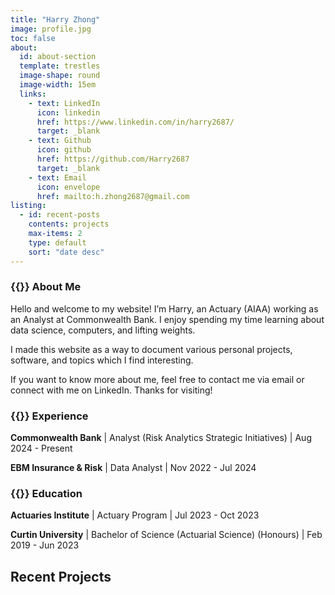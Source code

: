 ```yaml
---
title: "Harry Zhong"
image: profile.jpg
toc: false
about:
  id: about-section
  template: trestles
  image-shape: round
  image-width: 15em
  links: 
    - text: LinkedIn
      icon: linkedin
      href: https://www.linkedin.com/in/harry2687/
      target: _blank
    - text: Github
      icon: github
      href: https://github.com/Harry2687
      target: _blank
    - text: Email
      icon: envelope
      href: mailto:h.zhong2687@gmail.com
listing:
  - id: recent-posts
    contents: projects
    max-items: 2
    type: default
    sort: "date desc"
---
```


:::{#about-section}
### {{<fa user-tie>}} About Me
Hello and welcome to my website! I’m Harry, an Actuary (AIAA) working as an Analyst at Commonwealth Bank. I enjoy spending my time learning about data science, computers, and lifting weights.

I made this website as a way to document various personal projects, software, and topics which I find interesting.

If you want to know more about me, feel free to contact me via email or connect with me on LinkedIn. Thanks for visiting!

### {{<fa briefcase>}} Experience
**Commonwealth Bank** \| Analyst (Risk Analytics Strategic Initiatives) \| Aug 2024 - Present

**EBM Insurance & Risk** \| Data Analyst \| Nov 2022 - Jul 2024

### {{<fa graduation-cap>}} Education
**Actuaries Institute** \| Actuary Program \| Jul 2023 - Oct 2023

**Curtin University** \| Bachelor of Science (Actuarial Science) (Honours) \| Feb 2019 - Jun 2023
:::

## Recent Projects
:::{#recent-posts}
:::